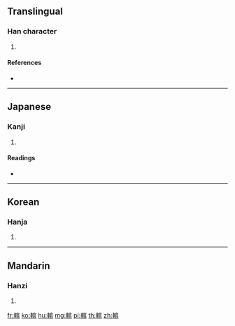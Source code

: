 {{character info/new}}
==Translingual==

===Han character===
{{Han char|rn=159|rad=車|as=08|sn=15|four=|canj=JJJRR}}

# {{defn|Han|sort=車08}}

====References====
* {{Han ref|kx=1245.180|dkj=38397|dj=1722.140|hdz=53542.080|uh=8F28|ud=36648}}

----

==Japanese==

===Kanji===
{{ja-kanji|grade=|rs=車08}}

# {{defn|lang=ja|sort=車08}}

====Readings====
* {{ja-readings|on=[[かん]] (kan)|kun=[[おおい]] (ooi)|nanori=}}

----

==Korean==

===Hanja===
{{ko-hanja|hangeul=관|eumhun=|rv=gwan|mr=kwan|y=kwan}}

# {{defn|lang=ko|sort=車08}}

----

==Mandarin==

===Hanzi===
{{cmn-hanzi|pin=[[guǎn]] ([[guan3]]), [[péi]] ([[pei2]])|wg=kuan<sup>3</sup>, p'ei<sup>2</sup>}}

# {{defn|lang=cmn|sort=車08}}

[[fr:輨]]
[[ko:輨]]
[[hu:輨]]
[[mg:輨]]
[[pl:輨]]
[[th:輨]]
[[zh:輨]]